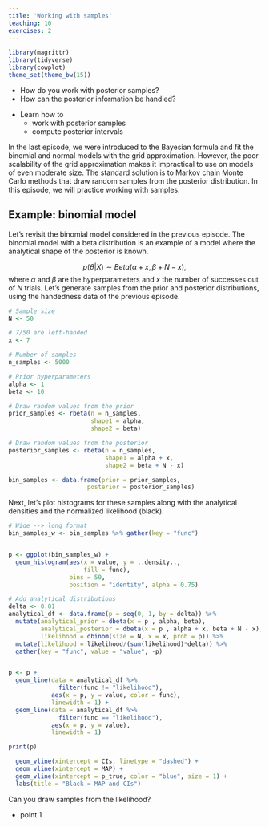 ```yaml
---
title: 'Working with samples'
teaching: 10
exercises: 2
---
```



```r
library(magrittr)
library(tidyverse)
library(cowplot)
theme_set(theme_bw(15))
```


:::::::::::::::::::::::::::::::::::::: questions 

- How do you work with posterior samples?
- How can the posterior information be handled?

::::::::::::::::::::::::::::::::::::::::::::::::

::::::::::::::::::::::::::::::::::::: objectives

- Learn how to
  - work with posterior samples
  - compute posterior intervals


::::::::::::::::::::::::::::::::::::::::::::::::

In the last episode, we were introduced to the Bayesian formula and fit the binomial and normal models with the grid approximation. However, the poor scalability of the grid approximation makes it impractical to use on models of even moderate size. The standard solution is to Markov chain Monte Carlo methods that draw random samples from the posterior distribution. In this episode, we will practice working with samples. 

## Example: binomial model

Let's revisit the binomial model considered in the previous episode. The binomial model with a beta distribution is an example of a model where the analytical shape of the posterior is known. 

$$p(\theta | X) \sim Beta(\alpha + x, \beta + N - x),$$
where $\alpha$ and $\beta$ are the hyperparameters and $x$ the number of successes out of $N$ trials. Let's generate samples from the prior and posterior distributions, using the handedness data of the previous episode. 


```r
# Sample size
N <- 50

# 7/50 are left-handed
x <- 7

# Number of samples
n_samples <- 5000

# Prior hyperparameters
alpha <- 1
beta <- 10

# Draw random values from the prior
prior_samples <- rbeta(n = n_samples,
                       shape1 = alpha,
                       shape2 = beta)

# Draw random values from the posterior
posterior_samples <- rbeta(n = n_samples,
                           shape1 = alpha + x, 
                           shape2 = beta + N - x)

bin_samples <- data.frame(prior = prior_samples, 
                      posterior = posterior_samples)


```


Next, let's plot histograms for these samples along with the analytical densities and the normalized likelihood (black). 

```r
# Wide --> long format
bin_samples_w <- bin_samples %>% gather(key = "func")


p <- ggplot(bin_samples_w) + 
  geom_histogram(aes(x = value, y = ..density..,
                     fill = func),
                 bins = 50, 
                 position = "identity", alpha = 0.75)

# Add analytical distributions
delta <- 0.01
analytical_df <- data.frame(p = seq(0, 1, by = delta)) %>% 
  mutate(analytical_prior = dbeta(x = p , alpha, beta), 
         analytical_posterior = dbeta(x = p , alpha + x, beta + N - x), 
         likelihood = dbinom(size = N, x = x, prob = p)) %>% 
  mutate(likelihood = likelihood/(sum(likelihood)*delta)) %>% 
  gather(key = "func", value = "value", -p)


p <- p + 
  geom_line(data = analytical_df %>% 
              filter(func != "likelihood"), 
            aes(x = p, y = value, color = func), 
            linewidth = 1) +
  geom_line(data = analytical_df %>% 
              filter(func == "likelihood"), 
            aes(x = p, y = value), 
            linewidth = 1)

print(p)

```



```r

  geom_vline(xintercept = CIs, linetype = "dashed") + 
  geom_vline(xintercept = MAP) +
  geom_vline(xintercept = p_true, color = "blue", size = 1) +
  labs(title = "Black = MAP and CIs")
```




::::::::::::::::::::::::::::::::::::: Discussion

Can you draw samples from the likelihood?

:::::::::::::::::::::::::::::::::::::::::::::::



::::::::::::::::::::::::::::::::::::: keypoints 

- point 1

::::::::::::::::::::::::::::::::::::::::::::::::

